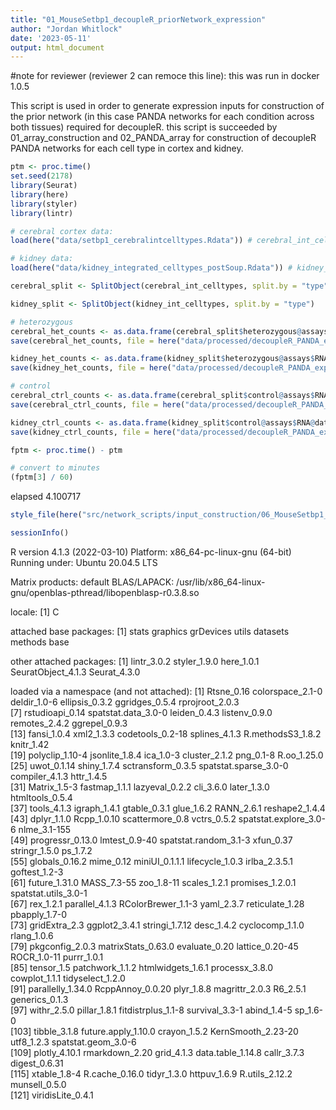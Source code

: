 ```yaml
---
title: "01_MouseSetbp1_decoupleR_priorNetwork_expression"
author: "Jordan Whitlock"
date: '2023-05-11'
output: html_document
---
```

#note for reviewer (reviewer 2 can remoce this line): this was run in docker 1.0.5

This script is used in order to generate expression inputs for construction of the prior network (in this case PANDA networks for each condition across both tissues) required for decoupleR. this script is succeeded by 01_array_construction and 02_PANDA_array for construction of decoupleR PANDA networks for each cell type in cortex and kidney.

```r
ptm <- proc.time()
set.seed(2178)
library(Seurat)
library(here)
library(styler)
library(lintr)
```

```r
# cerebral cortex data:
load(here("data/setbp1_cerebralintcelltypes.Rdata")) # cerebral_int_celltypes

# kidney data:
load(here("data/kidney_integrated_celltypes_postSoup.Rdata")) # kidney_int_celltypes
```

```r
cerebral_split <- SplitObject(cerebral_int_celltypes, split.by = "type")

kidney_split <- SplitObject(kidney_int_celltypes, split.by = "type")
```

```r
# heterozygous
cerebral_het_counts <- as.data.frame(cerebral_split$heterozygous@assays$RNA@data)
save(cerebral_het_counts, file = here("data/processed/decoupleR_PANDA_expression_inputs/cerebral_het.Rdata"))

kidney_het_counts <- as.data.frame(kidney_split$heterozygous@assays$RNA@data)
save(kidney_het_counts, file = here("data/processed/decoupleR_PANDA_expression_inputs/kidney_het.Rdata"))

# control
cerebral_ctrl_counts <- as.data.frame(cerebral_split$control@assays$RNA@data)
save(cerebral_ctrl_counts, file = here("data/processed/decoupleR_PANDA_expression_inputs/cerebral_ctrl.Rdata"))

kidney_ctrl_counts <- as.data.frame(kidney_split$control@assays$RNA@data)
save(kidney_ctrl_counts, file = here("data/processed/decoupleR_PANDA_expression_inputs/kidney_ctrl.Rdata"))
```

```r
fptm <- proc.time() - ptm

# convert to minutes
(fptm[3] / 60)
```
elapsed
4.100717

```r
style_file(here("src/network_scripts/input_construction/06_MouseSetbp1_decoupleR_priorNetwork_expression.Rmd"))
```


```r
sessionInfo()
```

R version 4.1.3 (2022-03-10)
Platform: x86_64-pc-linux-gnu (64-bit)
Running under: Ubuntu 20.04.5 LTS

Matrix products: default
BLAS/LAPACK: /usr/lib/x86_64-linux-gnu/openblas-pthread/libopenblasp-r0.3.8.so

locale:
[1] C

attached base packages:
[1] stats     graphics  grDevices utils     datasets  methods   base     

other attached packages:
[1] lintr_3.0.2        styler_1.9.0       here_1.0.1         SeuratObject_4.1.3 Seurat_4.3.0      

loaded via a namespace (and not attached):
  [1] Rtsne_0.16             colorspace_2.1-0       deldir_1.0-6           ellipsis_0.3.2         ggridges_0.5.4         rprojroot_2.0.3       
  [7] rstudioapi_0.14        spatstat.data_3.0-0    leiden_0.4.3           listenv_0.9.0          remotes_2.4.2          ggrepel_0.9.3         
 [13] fansi_1.0.4            xml2_1.3.3             codetools_0.2-18       splines_4.1.3          R.methodsS3_1.8.2      knitr_1.42            
 [19] polyclip_1.10-4        jsonlite_1.8.4         ica_1.0-3              cluster_2.1.2          png_0.1-8              R.oo_1.25.0           
 [25] uwot_0.1.14            shiny_1.7.4            sctransform_0.3.5      spatstat.sparse_3.0-0  compiler_4.1.3         httr_1.4.5            
 [31] Matrix_1.5-3           fastmap_1.1.1          lazyeval_0.2.2         cli_3.6.0              later_1.3.0            htmltools_0.5.4       
 [37] tools_4.1.3            igraph_1.4.1           gtable_0.3.1           glue_1.6.2             RANN_2.6.1             reshape2_1.4.4        
 [43] dplyr_1.1.0            Rcpp_1.0.10            scattermore_0.8        vctrs_0.5.2            spatstat.explore_3.0-6 nlme_3.1-155          
 [49] progressr_0.13.0       lmtest_0.9-40          spatstat.random_3.1-3  xfun_0.37              stringr_1.5.0          ps_1.7.2              
 [55] globals_0.16.2         mime_0.12              miniUI_0.1.1.1         lifecycle_1.0.3        irlba_2.3.5.1          goftest_1.2-3         
 [61] future_1.31.0          MASS_7.3-55            zoo_1.8-11             scales_1.2.1           promises_1.2.0.1       spatstat.utils_3.0-1  
 [67] rex_1.2.1              parallel_4.1.3         RColorBrewer_1.1-3     yaml_2.3.7             reticulate_1.28        pbapply_1.7-0         
 [73] gridExtra_2.3          ggplot2_3.4.1          stringi_1.7.12         desc_1.4.2             cyclocomp_1.1.0        rlang_1.0.6           
 [79] pkgconfig_2.0.3        matrixStats_0.63.0     evaluate_0.20          lattice_0.20-45        ROCR_1.0-11            purrr_1.0.1           
 [85] tensor_1.5             patchwork_1.1.2        htmlwidgets_1.6.1      processx_3.8.0         cowplot_1.1.1          tidyselect_1.2.0      
 [91] parallelly_1.34.0      RcppAnnoy_0.0.20       plyr_1.8.8             magrittr_2.0.3         R6_2.5.1               generics_0.1.3        
 [97] withr_2.5.0            pillar_1.8.1           fitdistrplus_1.1-8     survival_3.3-1         abind_1.4-5            sp_1.6-0              
[103] tibble_3.1.8           future.apply_1.10.0    crayon_1.5.2           KernSmooth_2.23-20     utf8_1.2.3             spatstat.geom_3.0-6   
[109] plotly_4.10.1          rmarkdown_2.20         grid_4.1.3             data.table_1.14.8      callr_3.7.3            digest_0.6.31         
[115] xtable_1.8-4           R.cache_0.16.0         tidyr_1.3.0            httpuv_1.6.9           R.utils_2.12.2         munsell_0.5.0         
[121] viridisLite_0.4.1     
